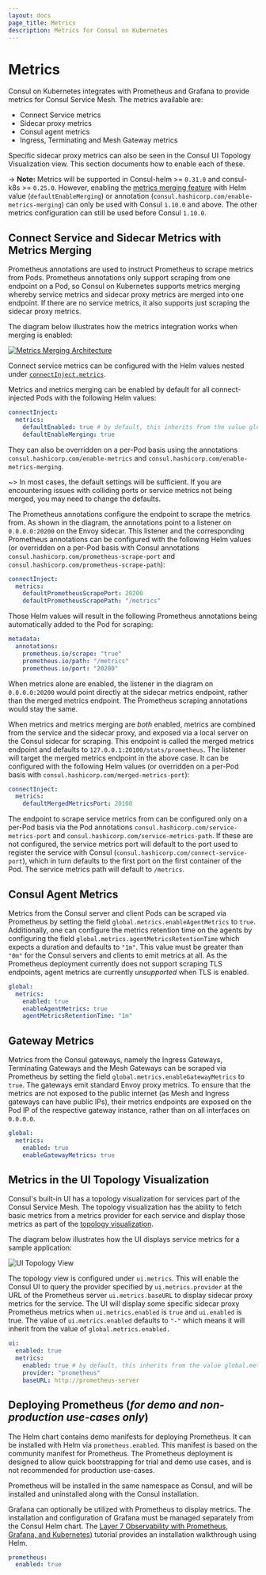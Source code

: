 ```yaml
---
layout: docs
page_title: Metrics
description: Metrics for Consul on Kubernetes
---
```


# Metrics

Consul on Kubernetes integrates with Prometheus and Grafana to provide metrics for Consul Service Mesh. The metrics
available are:

* Connect Service metrics
* Sidecar proxy metrics
* Consul agent metrics
* Ingress, Terminating and Mesh Gateway metrics

Specific sidecar proxy metrics can also be seen in the Consul UI Topology Visualization view. This section documents how to enable each of these.

-> **Note:** Metrics will be supported in Consul-helm >= `0.31.0` and consul-k8s >= `0.25.0`. However, enabling the [metrics merging feature](#connect-service-and-sidecar-metrics-with-metrics-merging) with Helm value (`defaultEnableMerging`) or
annotation (`consul.hashicorp.com/enable-metrics-merging`) can only be used with Consul `1.10.0` and above. The
other metrics configuration can still be used before Consul `1.10.0`.

## Connect Service and Sidecar Metrics with Metrics Merging

Prometheus annotations are used to instruct Prometheus to scrape metrics from Pods. Prometheus annotations only support
scraping from one endpoint on a Pod, so Consul on Kubernetes supports metrics merging whereby service metrics and
sidecar proxy metrics are merged into one endpoint. If there are no service metrics, it also supports just scraping the
sidecar proxy metrics.

The diagram below illustrates how the metrics integration works when merging is enabled:

[![Metrics Merging Architecture](/img/metrics-arch.png)](/img/metrics-arch.png)

Connect service metrics can be configured with the Helm values nested under [`connectInject.metrics`](/docs/k8s/helm#v-connectinject-metrics).

Metrics and metrics merging can be enabled by default for all connect-injected Pods with the following Helm values:
```yaml
connectInject:
  metrics:
    defaultEnabled: true # by default, this inherits from the value global.metrics.enabled
    defaultEnableMerging: true
```
They can also be overridden on a per-Pod basis using the annotations `consul.hashicorp.com/enable-metrics` and
`consul.hashicorp.com/enable-metrics-merging`.

~> In most cases, the default settings will be sufficient. If you are encountering issues with colliding ports or service
metrics not being merged, you may need to change the defaults.

The Prometheus annotations configure the endpoint to scrape the metrics from. As shown in the diagram, the annotations point to a listener on `0.0.0.0:20200` on the Envoy sidecar. This listener and the corresponding Prometheus annotations can be configured with the following Helm values (or overridden on a per-Pod basis with Consul annotations `consul.hashicorp.com/prometheus-scrape-port` and `consul.hashicorp.com/prometheus-scrape-path`):
```yaml
connectInject:
  metrics:
    defaultPrometheusScrapePort: 20200
    defaultPrometheusScrapePath: "/metrics"
```
Those Helm values will result in the following Prometheus annotations being automatically added to the Pod for scraping:
```yaml
metadata:
  annotations:
    prometheus.io/scrape: "true"
    prometheus.io/path: "/metrics"
    prometheus.io/port: "20200"
```

When metrics alone are enabled, the listener in the diagram on `0.0.0.0:20200` would point directly at the sidecar
metrics endpoint, rather than the merged metrics endpoint. The Prometheus scraping annotations would stay the same.

When metrics and metrics merging are *both* enabled, metrics are combined from the service and the sidecar proxy, and
exposed via a local server on the Consul sidecar for scraping. This endpoint is called the merged metrics endpoint and
defaults to `127.0.0.1:20100/stats/prometheus`. The listener will target the merged metrics endpoint in the above case.
It can be configured with the following Helm values (or overridden on a per-Pod basis with
`consul.hashicorp.com/merged-metrics-port`):
```yaml
connectInject:
  metrics:
    defaultMergedMetricsPort: 20100
```

The endpoint to scrape service metrics from can be configured only on a per-Pod basis via the Pod annotations `consul.hashicorp.com/service-metrics-port` and `consul.hashicorp.com/service-metrics-path`. If these are not configured, the service metrics port will default to the port used to register the service with Consul (`consul.hashicorp.com/connect-service-port`), which in turn defaults to the first port on the first container of the Pod. The service metrics path will default to `/metrics`.

## Consul Agent Metrics

Metrics from the Consul server and client Pods can be scraped via Prometheus by setting the field `global.metrics.enableAgentMetrics` to `true`. Additionally, one can configure the metrics retention time on the agents by configuring
the field `global.metrics.agentMetricsRetentionTime` which expects a duration and defaults to `"1m"`. This value must be greater than `"0m"` for the Consul servers and clients to emit metrics at all. As the Prometheus deployment currently does not support scraping TLS endpoints, agent metrics are currently *unsupported* when TLS is enabled.

```yaml
global:
  metrics:
    enabled: true
    enableAgentMetrics: true
    agentMetricsRetentionTime: "1m"
```

## Gateway Metrics

Metrics from the Consul gateways, namely the Ingress Gateways, Terminating Gateways and the Mesh Gateways can be scraped
via Prometheus by setting the field `global.metrics.enableGatewayMetrics` to `true`. The gateways emit standard Envoy proxy
metrics. To ensure that the metrics are not exposed to the public internet (as Mesh and Ingress gateways can have public
IPs), their metrics endpoints are exposed on the Pod IP of the respective gateway instance, rather than on all
interfaces on `0.0.0.0`.

```yaml
global:
  metrics:
    enabled: true
    enableGatewayMetrics: true
```

## Metrics in the UI Topology Visualization

Consul's built-in UI has a topology visualization for services part of the Consul Service Mesh. The topology visualization has the ability to fetch basic metrics from a metrics provider for each service and display those metrics as part of the [topology visualization](/docs/connect/observability/ui-visualization).

The diagram below illustrates how the UI displays service metrics for a sample application:

![UI Topology View](/img/ui-service-topology-view-hover.png)

The topology view is configured under `ui.metrics`. This will enable the Consul UI to query the provider specified by
`ui.metrics.provider` at the URL of the Prometheus server `ui.metrics.baseURL` to display sidecar proxy metrics for the
service. The UI will display some specific sidecar proxy Prometheus metrics when `ui.metrics.enabled` is `true` and
`ui.enabled` is true. The value of `ui.metrics.enabled` defaults to `"-"` which means it will inherit from the value of
`global.metrics.enabled.`

```yaml
ui:
  enabled: true
  metrics:
    enabled: true # by default, this inherits from the value global.metrics.enabled
    provider: "prometheus"
    baseURL: http://prometheus-server
```

## Deploying Prometheus (_for demo and non-production use-cases only_)

The Helm chart contains demo manifests for deploying Prometheus. It can be installed with Helm via `prometheus.enabled`. This manifest is based on the community manifest for Prometheus.
The Prometheus deployment is designed to allow quick bootstrapping for trial and demo use cases, and is not recommended for production use-cases.

Prometheus will be installed in the same namespace as Consul, and will be installed
and uninstalled along with the Consul installation.

Grafana can optionally be utilized with Prometheus to display metrics. The installation and configuration of Grafana must be managed separately from the Consul Helm chart. The [Layer 7 Observability with Prometheus, Grafana, and Kubernetes](https://learn.hashicorp.com/tutorials/consul/kubernetes-layer7-observability?in=consul/kubernetes?in=consul/kubernetes)) tutorial provides an installation walkthrough using Helm.

```yaml
prometheus:
  enabled: true
```
